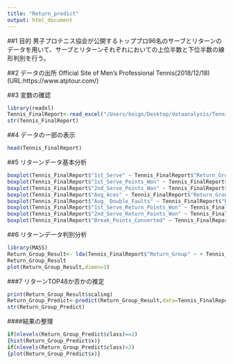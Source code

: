 ```yaml
---
title: "Return_predict"
output: html_document
---
```


##1	目的
男子プロテニス協会が公開するトッププロ96名のサーブとリターンのデータを用いて、サーブとリターンそれぞれにおいての上位半数と下位半数の線形判別を行う。

##2	データの出所
Official Site of Men's Professional Tennis(2018/12/18)
(URL:https://www.atptour.com/)

##3 変数の確認
```r
library(readxl)
Tennis_FinalReport<-read_excel("/Users/keigo/Desktop/dataanalysis/Tennis_FinalReport.xlsx")
str(Tennis_FinalReport)
```

##4 データの一部の表示
```r
head(Tennis_FinalReport)
```

##5 リターンデータ基本分析
```r
boxplot(Tennis_FinalReport$"1st_Serve" ~ Tennis_FinalReport$"Return_Group",data=Tennis_FinalReport)
boxplot(Tennis_FinalReport$"1st_Serve_Points_Won" ~ Tennis_FinalReport$"Return_Group",data=Tennis_FinalReport)
boxplot(Tennis_FinalReport$"2nd_Serve_Points_Won" ~ Tennis_FinalReport$"Return_Group",data=Tennis_FinalReport)
boxplot(Tennis_FinalReport$"Avg_Aces" ~ Tennis_FinalReport$"Return_Group",data=Tennis_FinalReport)
boxplot(Tennis_FinalReport$"Avg_ Double_Faults" ~ Tennis_FinalReport$"Return_Group",data=Tennis_FinalReport)
boxplot(Tennis_FinalReport$"1st_Serve_Return_Points_Won" ~ Tennis_FinalReport$"Return_Group",data=Tennis_FinalReport)
boxplot(Tennis_FinalReport$"2nd_Serve_Return_Points_Won" ~ Tennis_FinalReport$"Return_Group",data=Tennis_FinalReport)
boxplot(Tennis_FinalReport$"Break_Points_Converted" ~ Tennis_FinalReport$"Return_Group",data=Tennis_FinalReport)
```

##6 リターンデータ判別分析
```r
library(MASS)
Return_Group_Result<- lda(Tennis_FinalReport$"Return_Group" ~ + Tennis_FinalReport$"1st_Serve" + Tennis_FinalReport$"1st_Serve_Points_Won" + Tennis_FinalReport$"2nd_Serve_Points_Won"  + Tennis_FinalReport$"Avg_Aces" + Tennis_FinalReport$"Avg_ Double_Faults" + Tennis_FinalReport$"1st_Serve_Return_Points_Won" + Tennis_FinalReport$"2nd_Serve_Return_Points_Won" + Tennis_FinalReport$"Break_Points_Converted",data=Tennis_FinalReport)
Return_Group_Result
plot(Return_Group_Result,dimen=1)
```

###7 リターンTOP48か否かの推定
```r
print(Return_Group_Result$scaling)
Return_Group_Predict<-predict(Return_Group_Result,data=Tennis_FinalReport_Test)
str(Return_Group_Predict)
```

####結果の整理
```r
if(nlevels(Return_Group_Predict$class)==2)
{hist(Return_Group_Predict$x)}
if(nlevels(Return_Group_Predict$class)>2)
{plot(Return_Group_Predict$x)}
```
